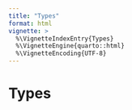 ```yaml
---
title: "Types"
format: html
vignette: >
  %\VignetteIndexEntry{Types}
  %\VignetteEngine{quarto::html}
  %\VignetteEncoding{UTF-8}
---
```


# Types

